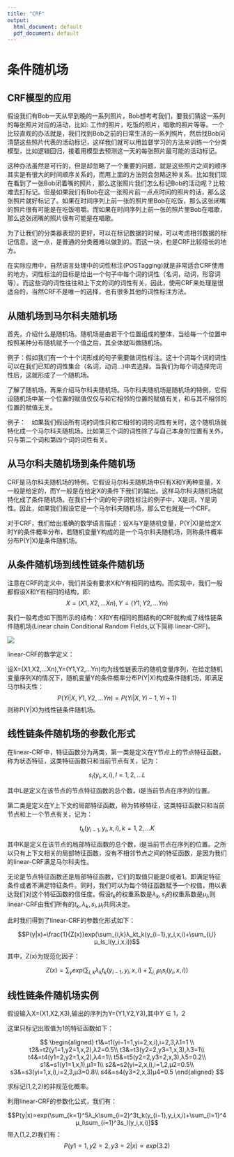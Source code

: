 ---
title: "CRF"
output:
  html_document: default
  pdf_document: default
---

# 条件随机场

## CRF模型的应用

假设我们有Bob一天从早到晚的一系列照片，Bob想考考我们，要我们猜这一系列的每张照片对应的活动，比如: 工作的照片，吃饭的照片，唱歌的照片等等。一个比较直观的办法就是，我们找到Bob之前的日常生活的一系列照片，然后找Bob问清楚这些照片代表的活动标记，这样我们就可以用监督学习的方法来训练一个分类模型，比如逻辑回归，接着用模型去预测这一天的每张照片最可能的活动标记。


这种办法虽然是可行的，但是却忽略了一个重要的问题，就是这些照片之间的顺序其实是有很大的时间顺序关系的，而用上面的方法则会忽略这种关系。比如我们现在看到了一张Bob闭着嘴的照片，那么这张照片我们怎么标记Bob的活动呢？比较难去打标记。但是如果我们有Bob在这一张照片前一点点时间的照片的话，那么这张照片就好标记了。如果在时间序列上前一张的照片里Bob在吃饭，那么这张闭嘴的照片很有可能是在吃饭咀嚼。而如果在时间序列上前一张的照片里Bob在唱歌，那么这张闭嘴的照片很有可能是在唱歌。


为了让我们的分类器表现的更好，可以在标记数据的时候，可以考虑相邻数据的标记信息。这一点，是普通的分类器难以做到的。而这一块，也是CRF比较擅长的地方。


在实际应用中，自然语言处理中的词性标注(POSTagging)就是非常适合CRF使用的地方。词性标注的目标是给出一个句子中每个词的词性（名词，动词，形容词等）。而这些词的词性往往和上下文的词的词性有关，因此，使用CRF来处理是很适合的，当然CRF不是唯一的选择，也有很多其他的词性标注方法。


## 从随机场到马尔科夫随机场

首先，介绍什么是随机场。随机场是由若干个位置组成的整体，当给每一个位置中按照某种分布随机赋予一个值之后，其全体就叫做随机场。

例子：假如我们有一个十个词形成的句子需要做词性标注。这十个词每个词的词性可以在我们已知的词性集合（名词，动词...)中去选择。当我们为每个词选择完词性后，这就形成了一个随机场。


了解了随机场，再来介绍马尔科夫随机场。马尔科夫随机场是随机场的特例，它假设随机场中某一个位置的赋值仅仅与和它相邻的位置的赋值有关，和与其不相邻的位置的赋值无关。


例子：　如果我们假设所有词的词性只和它相邻的词的词性有关时，这个随机场就特化成一个马尔科夫随机场。比如第三个词的词性除了与自己本身的位置有关外，只与第二个词和第四个词的词性有关。


## 从马尔科夫随机场到条件随机场


CRF是马尔科夫随机场的特例，它假设马尔科夫随机场中只有X和Y两种变量，X一般是给定的，而Y一般是在给定X的条件下我们的输出。这样马尔科夫随机场就特化成了条件随机场。在我们十个词的句子词性标注的例子中，X是词，Y是词性。因此，如果我们假设它是一个马尔科夫随机场，那么它也就是一个CRF。


对于CRF，我们给出准确的数学语言描述：设X与Y是随机变量，P(Y|X)是给定X时Y的条件概率分布，若随机变量Y构成的是一个马尔科夫随机场，则称条件概率分布P(Y|X)是条件随机场。

## 从条件随机场到线性链条件随机场

注意在CRF的定义中，我们并没有要求X和Y有相同的结构。而实现中，我们一般都假设X和Y有相同的结构，即:
$$X=(X1,X2,...Xn),Y=(Y1,Y2,...Yn)$$

我们一般考虑如下图所示的结构：X和Y有相同的图结构的CRF就构成了线性链条件随机场(Linear chain Conditional Random Fields,以下简称 linear-CRF)。



![](https://timgsa.baidu.com/timg?image&quality=80&size=b9999_10000&sec=1582047501575&di=5ed44d23c030d3de29530d7210662094&imgtype=0&src=http%3A%2F%2Fimage.codes51.com%2FArticle%2Fimage%2F20160525%2F20160525191705_2928.png)

linear-CRF的数学定义：

设X=(X1,X2,...Xn),Y=(Y1,Y2,...Yn)均为线性链表示的随机变量序列，在给定随机变量序列X的情况下，随机变量Y的条件概率分布P(Y|X)构成条件随机场，即满足马尔科夫性：
$$P(Yi|X,Y1,Y2,...Yn)=P(Yi|X,Yi−1,Yi+1)$$
则称P(Y|X)为线性链条件随机场。　


## 线性链条件随机场的参数化形式

在linear-CRF中，特征函数分为两类，第一类是定义在Y节点上的节点特征函数，称为状态特征，这类特征函数只和当前节点有关，记为：


$$s_l(y_i,x,i),l=1,2,...L$$


其中L是定义在该节点的节点特征函数的总个数，i是当前节点在序列的位置。

第二类是定义在Y上下文的局部特征函数，称为转移特征，这类特征函数只和当前节点和上一个节点有关，记为：

$$t_k(y_{i−1},y_i,x,i),k=1,2,...K$$

其中K是定义在该节点的局部特征函数的总个数，i是当前节点在序列的位置。之所以只有上下文相关的局部特征函数，没有不相邻节点之间的特征函数，是因为我们的linear-CRF满足马尔科夫性。

无论是节点特征函数还是局部特征函数，它们的取值只能是0或者1。即满足特征条件或者不满足特征条件。同时，我们可以为每个特征函数赋予一个权值，用以表达我们对这个特征函数的信任度。假设$t_k$的权重系数是$λ_k,s_l$的权重系数是$μ_l$,则linear-CRF由我们所有的$t_k,λ_k,s_l,μ_l$共同决定。

此时我们得到了linear-CRF的参数化形式如下：



$$P(y|x)=\frac{1}{Z(x)}exp(\sum_{i,k}λ_kt_k(y_{i−1},y_i,x,i)+\sum_{i,l}μ_ls_l(y_i,x,i))$$

其中，Z(x)为规范化因子：

$$Z(x)=\sum_{y}exp(\sum_{i,k}λ_kt_k(y_{i−1},y_i,x,i)+\sum_{i,l}μ_ls_l(y_i,x,i))$$

## 线性链条件随机场实例


假设输入X=(X1,X2,X3),输出的序列为Y=(Y1,Y2,Y3),其中$Y∈{1，2}$

这里只标记出取值为1的特征函数如下：

$$
\begin{aligned}
t1&=t1(yi−1=1,yi=2,x,i),i=2,3,λ1=1 \\
t2&=t2(y1=1,y2=1,x,2),λ2=0.5\\
t3&=t3(y2=2,y3=1,x,3),λ3=1\\
t4&=t4(y1=2,y2=1,x,2),λ4=1\\
t5&=t5(y2=2,y3=2,x,3),λ5=0.2\\
s1&=s1(y1=1,x,1),μ1=1\\
s2&=s2(yi=2,x,i),i=1,2,μ2=0.5\\
s3&=s3(yi=1,x,i),i=2,3,μ3=0.8\\
s4&=s4(y3=2,x,3)μ4=0.5
\end{aligned}
$$


求标记(1,2,2)的非规范化概率。

利用linear-CRF的参数化公式，我们有：

$$P(y|x)∝exp(\sum_{k=1}^5λ_k\sum_{i=2}^3t_k(y_{i−1},y_i,x,i)+\sum_{l=1}^4μ_l\sum_{i=1}^3s_l(y_i,x,i)]$$
带入(1,2,2)我们有：
$$P(y1=1,y2=2,y3=2|x)∝exp(3.2)$$



